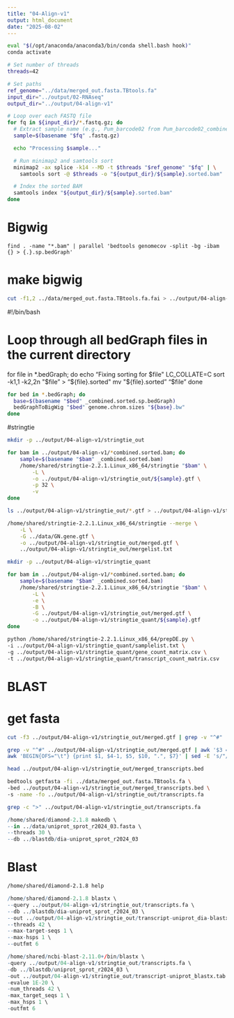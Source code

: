 ```yaml
---
title: "04-Align-v1"
output: html_document
date: "2025-08-02"
---
```


```bash
eval "$(/opt/anaconda/anaconda3/bin/conda shell.bash hook)"
conda activate

# Set number of threads
threads=42

# Set paths
ref_genome="../data/merged_out.fasta.TBtools.fa"
input_dir="../output/02-RNAseq"
output_dir="../output/04-align-v1"

# Loop over each FASTQ file
for fq in ${input_dir}/*.fastq.gz; do
  # Extract sample name (e.g., Pum_barcode02 from Pum_barcode02_combined.fastq.gz)
  sample=$(basename "$fq" .fastq.gz)

  echo "Processing $sample..."

  # Run minimap2 and samtools sort
  minimap2 -ax splice -k14 --MD -t $threads "$ref_genome" "$fq" | \
    samtools sort -@ $threads -o "${output_dir}/${sample}.sorted.bam"

  # Index the sorted BAM
  samtools index "${output_dir}/${sample}.sorted.bam"
done
```


# Bigwig


```
find . -name "*.bam" | parallel 'bedtools genomecov -split -bg -ibam {} > {.}.sp.bedGraph'
```

# make bigwig
```bash

cut -f1,2 ../data/merged_out.fasta.TBtools.fa.fai > ../output/04-align-v1/genome.chrom.sizes
```

#!/bin/bash

# Loop through all bedGraph files in the current directory
for file in *.bedGraph; do
  echo "Fixing sorting for $file"
  LC_COLLATE=C sort -k1,1 -k2,2n "$file" > "${file}.sorted"
  mv "${file}.sorted" "$file"
done



```bash
for bed in *.bedGraph; do
  base=$(basename "$bed" _combined.sorted.sp.bedGraph)
  bedGraphToBigWig "$bed" genome.chrom.sizes "${base}.bw"
done
```


#stringtie


```bash
mkdir -p ../output/04-align-v1/stringtie_out

for bam in ../output/04-align-v1/*combined.sorted.bam; do
    sample=$(basename "$bam" _combined.sorted.bam)
    /home/shared/stringtie-2.2.1.Linux_x86_64/stringtie "$bam" \
        -L \
        -o ../output/04-align-v1/stringtie_out/${sample}.gtf \
        -p 32 \
        -v
done
```
```bash
ls ../output/04-align-v1/stringtie_out/*.gtf > ../output/04-align-v1/stringtie_out/mergelist.txt

/home/shared/stringtie-2.2.1.Linux_x86_64/stringtie --merge \
    -L \
    -G ../data/GN.gene.gtf \
    -o ../output/04-align-v1/stringtie_out/merged.gtf \
    ../output/04-align-v1/stringtie_out/mergelist.txt
```


```bash
mkdir -p ../output/04-align-v1/stringtie_quant

for bam in ../output/04-align-v1/*combined.sorted.bam; do
    sample=$(basename "$bam" _combined.sorted.bam)
    /home/shared/stringtie-2.2.1.Linux_x86_64/stringtie "$bam" \
        -L \
        -e \
        -B \
        -G ../output/04-align-v1/stringtie_out/merged.gtf \
        -o ../output/04-align-v1/stringtie_quant/${sample}.gtf
done
```








```bash
python /home/shared/stringtie-2.2.1.Linux_x86_64/prepDE.py \
-i ../output/04-align-v1/stringtie_quant/samplelist.txt \
-g ../output/04-align-v1/stringtie_quant/gene_count_matrix.csv \
-t ../output/04-align-v1/stringtie_quant/transcript_count_matrix.csv
```




# BLAST




# get fasta

```bash
cut -f3 ../output/04-align-v1/stringtie_out/merged.gtf | grep -v "^#" | sort | uniq 
```



```bash
grep -v "^#" ../output/04-align-v1/stringtie_out/merged.gtf | awk '$3 == "transcript"' | \
awk 'BEGIN{OFS="\t"} {print $1, $4-1, $5, $10, ".", $7}' | sed -E 's/"//g; s/;//g' > ../output/04-align-v1/stringtie_out/merged_transcripts.bed
```


```bash
head ../output/04-align-v1/stringtie_out/merged_transcripts.bed
```
```bash
bedtools getfasta -fi ../data/merged_out.fasta.TBtools.fa \
-bed ../output/04-align-v1/stringtie_out/merged_transcripts.bed \
-s -name -fo ../output/04-align-v1/stringtie_out/transcripts.fa
```






```bash
grep -c ">" ../output/04-align-v1/stringtie_out/transcripts.fa
```


```r
/home/shared/diamond-2.1.8 makedb \
--in ../data/uniprot_sprot_r2024_03.fasta \
--threads 30 \
--db ../blastdb/dia-uniprot_sprot_r2024_03
```

# Blast

```bash
/home/shared/diamond-2.1.8 help
```

```r
/home/shared/diamond-2.1.8 blastx \
--query ../output/04-align-v1/stringtie_out/transcripts.fa \
--db ../blastdb/dia-uniprot_sprot_r2024_03 \
--out ../output/04-align-v1/stringtie_out/transcript-uniprot_dia-blastx.tab \
--threads 42 \
--max-target-seqs 1 \
--max-hsps 1 \
--outfmt 6
```


```r
/home/shared/ncbi-blast-2.11.0+/bin/blastx \
-query ../output/04-align-v1/stringtie_out/transcripts.fa \
-db ../blastdb/uniprot_sprot_r2024_03 \
-out ../output/04-align-v1/stringtie_out/transcript-uniprot_blastx.tab \
-evalue 1E-20 \
-num_threads 42 \
-max_target_seqs 1 \
-max_hsps 1 \
-outfmt 6
```